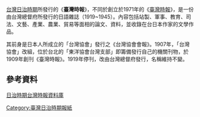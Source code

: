 [[台灣日治時期|台灣日治時期]]所發行的《'''臺灣時報'''》，不同於創立於1971年的《[[臺灣時報|臺灣時報]]》，是一份由台灣總督府所發行的日語雜誌（1919~1945）。內容包括站製、軍事、教育、司法、文藝、產業、農業、貿易等面相的論文、資料，並收錄在台日本作家的文學作品。

其前身是日本人所成立的「台灣協會」發行之《台灣協會會報》。1907年，「台灣協會」改組，位於台北的「東洋協會台灣支部」即籌備發行自己的機關刊物，於1909年創刊《臺灣時報》。1919年停刊，改由台灣總督府發行，名稱維持不變。

==參考資料==
<div class="references-small">
<references />[http://140.128.103.14:8080/twjihoapp/menu/intro.html 日治時期台灣時報資料庫]{{dead link|date=2018年4月 |bot=InternetArchiveBot |fix-attempted=yes }}
</div>

[[Category:臺灣日治時期報紙|Category:臺灣日治時期報紙]]